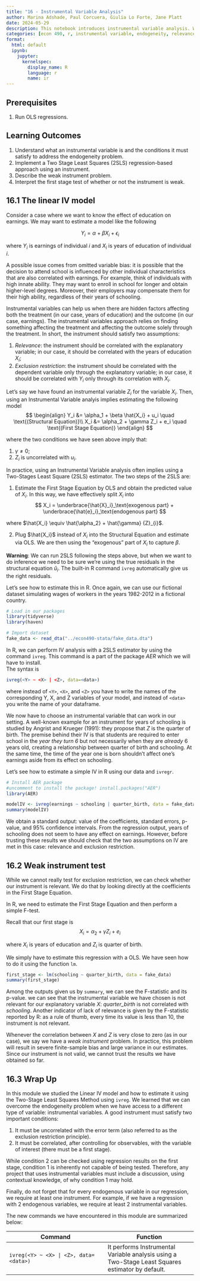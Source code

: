 ```yaml
---
title: "16 - Instrumental Variable Analysis"
author: Marina Adshade, Paul Corcuera, Giulia Lo Forte, Jane Platt
date: 2024-05-29
description: This notebook introduces instrumental variable analysis. We look the conditions that must be satisfied to perform an IV analysis, how the two-stage-least-squares approach works, and how to interpret the results. 
categories: [econ 490, r, instrumental variable, endogeneity, relevance, exclusion, 2SLS, weak instrument]
format: 
  html: default
  ipynb:
    jupyter:
      kernelspec:
        display_name: R
        language: r
        name: ir
---
```




## Prerequisites

1. Run OLS regressions.

## Learning Outcomes

1. Understand what an instrumental variable is and the conditions it must satisfy to address the endogeneity problem.
2. Implement a Two Stage Least Squares (2SLS) regression-based approach using an instrument. 
3. Describe the weak instrument problem.
4. Interpret the first stage test of whether or not the instrument is weak.


## 16.1 The linear IV model

Consider a case where we want to know the effect of education on earnings. We may want to estimate a model like the following

$$
Y_{i} = \alpha + \beta X_i + \epsilon_i
$$

where $Y_i$ is earnings of individual $i$ and $X_i$ is years of education of individual $i$.

A possible issue comes from omitted variable bias: it is possible that the decision to attend school is influenced by other individual characteristics that are also correlated with earnings. For example, think of individuals with high innate ability. They may want to enroll in school for longer and obtain higher-level degrees. Moreover, their employers may compensate them for their high ability, regardless of their years of schooling.

Instrumental variables can help us when there are hidden factors affecting both the treatment (in our case, years of education) and the outcome (in our case, earnings). The instrumental variables approach relies on finding something affecting the treatment and affecting the outcome solely through the treatment. In short, the instrument should satisfy two assumptions:

1. *Relevance*: the instrument should be correlated with the explanatory variable; in our case, it should be correlated with the years of education $X_i$;
2. *Exclusion restriction*: the instrument should be correlated with the dependent variable only through the explanatory variable; in our case, it should be correlated with $Y_i$ only through its correlation with $X_i$.

Let's say we have found an instrumental variable $Z_i$ for the variable $X_i$. Then, using an Instrumental Variable analyis implies estimating the following model
$$
\begin{align}
Y_i &= \alpha_1 + \beta \hat{X_i} + u_i  \quad \text{(Structural Equation)}\\
X_i &= \alpha_2 + \gamma Z_i + e_i  \quad \text{(First Stage Equation)}
\end{align}
$$

where the two conditions we have seen above imply that:

1. $\gamma \neq 0$;
2. $Z_i$ is uncorrelated with $u_i$.

In practice, using an Instrumental Variable analysis often implies using a Two-Stages Least Square (2SLS) estimator. The two steps of the 2SLS are:

1. Estimate the First Stage Equation by OLS and obtain the predicted value of $X_i$. In this way, we have effectively split $X_i$ into
$$
X_i = \underbrace{\hat{X}_i}_\text{exogenous part} + \underbrace{\hat{e}_i}_\text{endogenous part} 
$$

where $\hat{X_i} \equiv \hat{\alpha_2} + \hat{\gamma} {Z}_{i}$.

2. Plug $\hat{X_i}$ instead of $X_i$ into the Structural Equation and estimate via OLS. We are then using the "exogenous" part of $X_i$ to capture $\beta$. 

<div class="alert alert-warning">

**Warning**: We can run 2SLS following the steps above, but when we want to do inference we need to be sure we're using the true residuals in the structural equation $\hat{u}_i$. The built-in R command `ivreg` automatically give us the right residuals.</div>

Let's see how to estimate this in R. Once again, we can use our fictional dataset simulating wages of workers in the years 1982-2012 in a fictional country.

```r
# Load in our packages
library(tidyverse)
library(haven)
```

```r
# Import dataset
fake_data <- read_dta("../econ490-stata/fake_data.dta")
```

In R, we can perform IV analysis with a 2SLS estimator by using the command `ivreg`. This command is a part of the package *AER* which we will have to install.  
The syntax is 

```R
ivreg(<Y> ~ <X> | <Z>, data=<data>)
```
 where instead of `<Y>`, `<X>`, and `<Z>` you have to write the names of the corresponding Y, X, and Z variables of your model, and instead of `<data>` you write the name of your dataframe.

We now have to choose an instrumental variable that can work in our setting. A well-known example for an instrument for years of schooling is studied by Angrist and Krueger (1991): they propose that $Z$ is the quarter of birth. The premise behind their IV is that students are required to enter school in the *year they turn 6* but not necessarily when they are *already* 6 years old, creating a relationship between quarter of birth and schooling. At the same time, the time of the year one is born shouldn't  affect one's earnings aside from its effect on schooling.

Let's see how to estimate a simple IV in R using our data and `ivregr`.

```r
# Install AER package
#uncomment to install the package! install.packages("AER")
library(AER)
```

```r
modelIV <- ivreg(earnings ~ schooling | quarter_birth, data = fake_data)
summary(modelIV)
```

We obtain a standard output: value of the coefficients, standard errors, p-value, and 95% confidence intervals. From the regression output, years of schooling does not seem to have any effect on earnings. However, before trusting these results we should check that the two assumptions on IV are met in this case: relevance and exclusion restriction.

## 16.2 Weak instrument test
While we cannot really test for exclusion restriction, we can check whether our instrument is relevant. We do that by looking directly at the coefficients in the First Stage Equation. 

In R, we need to estimate the First Stage Equation and then perform a simple F-test.

Recall that our first stage is 
$$
X_i = \alpha_2 + \gamma Z_i + e_i
$$

where $X_i$ is years of education and $Z_i$ is quarter of birth.

We simply have to estimate this regression with a OLS. We have seen how to do it using the function `lm`.

```r
first_stage <- lm(schooling ~ quarter_birth, data = fake_data)
summary(first_stage)
```

Among the outputs given us by `summary`, we can see the F-statistic and its p-value. we can see that the instrumental variable we have chosen is not relevant for our explanatory variable $X$: *quarter_birth* is not correlated with *schooling*. Another indicator of lack of relevance is given by the F-statistic reported by R: as a rule of thumb, every time its value is less than 10, the instrument is not relevant. 

Whenever the correlation between $X$ and $Z$ is very close to zero (as in our case), we say we have a *weak instrument* problem. In practice, this problem will result in severe finite-sample bias and large variance in our estimates. Since our instrument is not valid, we cannot trust the results we have obtained so far.  

## 16.3 Wrap Up

In this module we studied the Linear IV model and how to estimate it using the Two-Stage Least Squares Method using `ivreg`. We learned that we can overcome the endogeneity problem when we have access to a different type of variable: instrumental variables. A good instrument must satisfy two important conditions:

1. It must be uncorrelated with the error term (also referred to as the exclusion restriction principle).
2. It must be correlated, after controlling for observables, with the variable of interest (there must be a first stage).

While condition 2 can be checked using regression results on the first stage, condition 1 is inherently not capable of being tested. Therefore, any project that uses instrumental variables must include a discussion, using contextual knowledge, of why condition 1 may hold. 

Finally, do not forget that for every endogenous variable in our regression, we require at least one instrument. For example, if we have a regression with 2 endogenous variables, we require at least 2 instrumental variables.

The new commands we have encountered in this module are summarized below:

|Command|Function|
|---------|--------|
|`ivreg(<Y> ~ <X> | <Z>, data=<data>)`|It performs Instrumental Variable analysis using a Two-Stage Least Squares estimator by default.|

